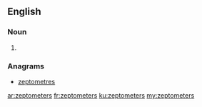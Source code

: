 ==English==

===Noun===
{{head|en|plural}}

# {{plural of|zeptometer|lang=en|nocat=1}}

===Anagrams===
* [[zeptometres#English|zeptometres]]

[[ar:zeptometers]]
[[fr:zeptometers]]
[[ku:zeptometers]]
[[my:zeptometers]]